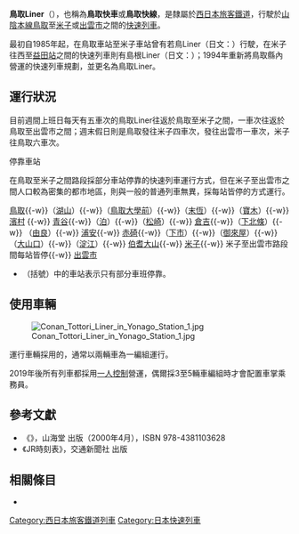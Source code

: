 {{noteTA
|1=zh-tw:柴聯車;zh-hk:柴油動車組;zh-cn:柴油动车组;
|2=zh-tw:節;zh-hk:卡;zh-cn:节;
|3=zh-tw:電聯車;zh-hk:電力動車組;zh-cn:电力动车组;
}}
{{列車名
| 列車名       = 鳥取Liner
| 公司色       = #0072bc
| 圖像         = JRW Kiha 126 series DMU on Tottori Liner service at Kurayoshi Station 20060822.jpg
| 圖像說明     = 一列往[[西出雲車站|西出雲]]方向的'''鳥取快車'''（攝於[[倉吉車站|倉吉]]）
| 日文原名     = とっとりライナー
| 平假名       = 
| 羅馬拼音     = 
| 營運商       = [[西日本旅客鐵道|西日本旅客鐵道]]（JR西日本）
| 列車種類     = [[快速列車_(日本)|快速]]
| 運行路段     = [[鳥取車站|鳥取車站]]－[[米子車站|米子車站]]、[[出雲市車站|出雲市車站]]
| 主要途徑路線 = [[山陰本線|山陰本線]]
| 使用車輛     = {{Tsl|ja|JR西日本キハ126系気動車|JR西日本Kiha126系柴聯車|Kiha126系、Kiha121系柴聯車}}<br />（{{Tsl|ja|後藤総合車両所|後藤綜合車輛所}}）
| 營業距離     = 92.7km（鳥取 - 米子間）<Br />154.3km（鳥取 - 出雲市間）
| 服務開始日   = 2001年7月7日
| 服務停止日   = 
| 備註         = 
| 全寬備註     = 
}}

'''鳥取Liner'''（{{jpn|j=とっとりライナー|rm=Tottori Liner|f=y}}），也稱為'''鳥取快車'''或'''鳥取快線'''，是隸屬於[[西日本旅客鐵道|西日本旅客鐵道]]，行駛於[[山陰本線|山陰本線]][[鳥取車站|鳥取]]至[[米子車站|米子]]或[[出雲市車站|出雲市]]之間的[[快速列車|快速列車]]。

最初自1985年起，在鳥取車站至米子車站曾有若鳥Liner（日文：{{lang|ja|わかとりライナー}}）行駛，在米子往西至[[益田站_(日本)|益田站]]之間的快速列車則有島根Liner（日文：{{lang|ja|しまねライナー}}）；1994年重新將鳥取縣內營運的快速列車規劃，並更名為鳥取Liner。


== 運行狀況 ==

目前週間上班日每天有五車次的鳥取Liner往返於鳥取至米子之間，一車次往返於鳥取至出雲市之間；週末假日則是鳥取發往米子四車次，發往出雲市一車次，米子往鳥取六車次。

; 停靠車站

在鳥取至米子之間路段採部分車站停靠的快速列車運行方式，但在米子至出雲市之間人口較為密集的都市地區，則與一般的普通列車無異，採每站皆停的方式運行。

[[鳥取車站|鳥取]]{{-w}}（[[湖山車站|湖山]]）{{-w}}（[[鳥取大學前車站|鳥取大學前]]）{{-w}}（[[末恆車站|末恆]]）{{-w}}（[[寶木車站|寶木]]）{{-w}} [[濱村車站|濱村]] {{-w}} [[青谷車站|青谷]]{{-w}}（[[泊車站_(鳥取縣)|泊]]）{{-w}}（[[松崎車站_(鳥取縣)|松崎]]）{{-w}} [[倉吉車站|倉吉]]{{-w}}（[[下北條車站|下北條]]）{{-w}} （[[由良車站|由良]]）{{-w}} [[浦安車站|浦安]]{{-w}} [[赤碕車站|赤碕]]{{-w}}（[[下市車站|下市]]）{{-w}}（[[御來屋車站|御來屋]]）{{-w}}（[[大山口車站|大山口]]）{{-w}}（[[淀江車站|淀江]]）{{-w}} [[伯耆大山車站|伯耆大山]]{{-w}} [[米子車站|米子]]{{-w}} 米子至出雲市路段間每站皆停{{-w}} [[出雲市車站|出雲市]]

* （括號）中的車站表示只有部分車班停靠。

==使用車輛==

[[File:Conan_Tottori_Liner_in_Yonago_Station_1.jpg|thumb]]

運行車輛採用{{Tsl|ja|後藤総合車両所|後藤綜合車輛所}}的{{Tsl|ja|JR西日本キハ126系気動車|JR西日本Kiha126系柴聯車|Kiha126系、Kiha121系柴聯車}}，通常以兩輛車為一編組運行。

2019年後所有列車都採用[[一人控制|一人控制]]營運，偶爾採3至5輛車編組時才會配置車掌乘務員。

==參考文獻==

* 《{{lang|ja|JR西日本 ― 全51線区の駅・運転・車両のすべてを徹底解説}}》，山海堂 出版（2000年4月），ISBN 978-4381103628
* 《JR時刻表》，交通新聞社 出版

== 相關條目 ==
{{Commonscat|Tottori Liner}}

* {{Tsl|ja|アクアライナー_(列車)|水快車}}

{{DEFAULTSORT:Totsutori-Rainaa}}
[[Category:西日本旅客鐵道列車|Category:西日本旅客鐵道列車]]
[[Category:日本快速列車|Category:日本快速列車]]